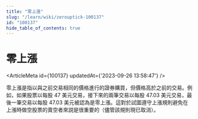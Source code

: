 ```yaml
---
title: "零上漲"
slug: "/learn/wiki/zerouptick-100137"
id: "100137"
hide_table_of_contents: true
---
```



# 零上漲

<ArticleMeta id={100137} updatedAt={'2023-09-26 13:58:47'} />
<div className='border-solid border-b border-t-0 my-4 border-[var(--ifm-color-gray-300)]' />

零上漲是指以與之前交易相同的價格進行的證券購買，但價格高於之前的交易。例如，如果股票以每股 47 美元交易，接下來的兩筆交易以每股 47.03 美元交易，最後一筆交易以每股 47.03 美元被認為是零上漲。這對於試圖遵守上漲規則避免在上漲時做空股票的賣空者來説是很重要的（儘管該規則現已取消）。
